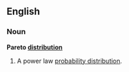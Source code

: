 ==English==
{{wikipedia}}
===Noun===
'''Pareto [[distribution]]'''

# {{statistics}} A power law [[probability distribution]].